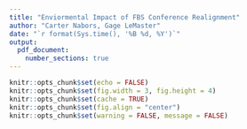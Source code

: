 ```yaml
---
title: "Enviormental Impact of FBS Conference Realignment"
author: "Carter Nabors, Gage LeMaster"
date: "`r format(Sys.time(), '%B %d, %Y')`"
output:
  pdf_document: 
    number_sections: true
---
```


```r
knitr::opts_chunk$set(echo = FALSE)
knitr::opts_chunk$set(fig.width = 3, fig.height = 4)
knitr::opts_chunk$set(cache = TRUE)
knitr::opts_chunk$set(fig.align = "center")
knitr::opts_chunk$set(warning = FALSE, message = FALSE)
```

